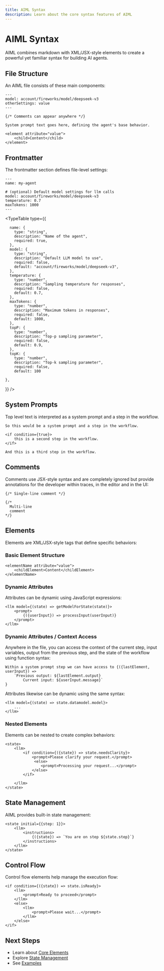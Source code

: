 ```yaml
---
title: AIML Syntax
description: Learn about the core syntax features of AIML
---
```


# AIML Syntax

AIML combines markdown with XML/JSX-style elements to create a powerful yet familiar syntax for building AI agents.

## File Structure

An AIML file consists of these main components:

```mdx
---
model: account/fireworks/model/deepseek-v3
otherSettings: value
---

{/* Comments can appear anywhere */}

System prompt text goes here, defining the agent's base behavior.

<element attribute="value">
    <child>Content</child>
</element>
```

## Frontmatter

The frontmatter section defines file-level settings:

```mdx
---
name: my-agent

# (optional) Default model settings for llm calls
model: account/fireworks/model/deepseek-v3
temperature: 0.7
maxTokens: 1000
---
```

<TypeTable
  type={{
    
      name: {
        type: "string",
        description: "Name of the agent",
        required: true,
      },
      model: {
        type: "string",
        description: "Default LLM model to use",
        required: false,
        default: "account/fireworks/model/deepseek-v3",
      },
      temperature: {
        type: "number",
        description: "Sampling temperature for responses",
        required: false,
        default: 0.7,
      },
      maxTokens: {
        type: "number",
        description: "Maximum tokens in responses",
        required: false,
        default: 1000,
      },
      topP: {
        type: "number",
        description: "Top-p sampling parameter",
        required: false,
        default: 0.9,
      },
      topK: {
        type: "number",
        description: "Top-k sampling parameter",
        required: false,
        default: 100
      
    },
  }}
/>

## System Prompts

Top level text is interpreted as a system prompt and a step in the workflow.

```mdx
So this would be a system prompt and a step in the workflow.

<if condition={true}>
    this is a second step in the workflow.
</if>

And this is a third step in the workflow.
```

## Comments

Comments use JSX-style syntax and are completely ignored but provide annotations for the developer within traces, in the editor and in the UI:

```mdx
{/* Single-line comment */}

{/* 
  Multi-line
  comment
*/}
```

## Elements

Elements are XML/JSX-style tags that define specific behaviors:

### Basic Element Structure

```mdx
<elementName attribute="value">
    <childElement>Content</childElement>
</elementName>
```

### Dynamic Attributes

Attributes can be dynamic using JavaScript expressions:

```mdx
<llm model={(state) => getModelForState(state)}>
    <prompt>
        {({userInput}) => processInput(userInput)}
    </prompt>
</llm>
```

### Dynamic Attributes / Context Access

Anywhere in the file, you can access the context of the current step, input variables, output from the previous step, and the state of the workflow using function syntax:

```mdx
Within a system prompt step we can have access to {({lastElement, userInput}) => 
    `Previous output: ${lastElement.output}
        Current input: ${userInput.message}`
}
```

Attributes likewise can be dynamic using the same syntax:

```mdx
<llm model={(state) => state.datamodel.model}>
    ...
</llm>
```

### Nested Elements

Elements can be nested to create complex behaviors:

```mdx
<state>
    <llm>
        <if condition={({state}) => state.needsClarity}>
            <prompt>Please clarify your request.</prompt>
             <else>
                <prompt>Processing your request...</prompt>
            </else>
        </if>
       
    </llm>
</state>
```

## State Management

AIML provides built-in state management:

```mdx
<state initial={{step: 1}}>
    <llm>
        <instructions>
            {({state}) => `You are on step ${state.step}`}
        </instructions>
    </llm>
</state>
```

## Control Flow

Control flow elements help manage the execution flow:

```mdx
<if condition={({state}) => state.isReady}>
    <llm>
        <prompt>Ready to proceed</prompt>
    </llm>
    <else>
        <llm>
            <prompt>Please wait...</prompt>
        </llm>
    </else>
</if>

```


## Next Steps

- Learn about [Core Elements](../elements/index)
- Explore [State Management](../advanced/state-management)
- See [Examples](../examples/index)
